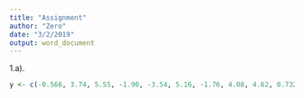 ```yaml
---
title: "Assignment"
author: "Zero"
date: "3/2/2019"
output: word_document
---
```

1.a).
```R
y <- c(-0.566, 3.74, 5.55, -1.90, -3.54, 5.16, -1.76, 4.08, 4.62, 0.732)

```